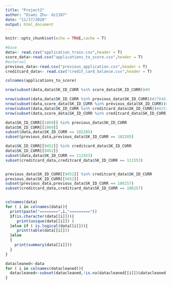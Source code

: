 ```yaml
---
title: "Project2"
author: "Diwei Zhu- dz1397"
date: "11/17/2020"
output: html_document
---
```



```r
knitr::opts_chunk$set(echo = TRUE,cache = T)
```



```r
#base
data<- read.csv("application_train.csv",header = T)
score_data<-read.csv("applications_to_score.csv",header = T)
#external
previous_data<-read.csv("previous_application.csv",header = T)
creditcard_data<- read.csv("credit_card_balance.csv",header = T)

```



```r

colnames(applications_to_score)

nrow(subset(data,data$SK_ID_CURR %in% score_data$SK_ID_CURR))#0

nrow(subset(data,data$SK_ID_CURR %in% previous_data$SK_ID_CURR))#276461
nrow(subset(data,score_data$SK_ID_CURR %in% previous_data$SK_ID_CURR))#277393
nrow(subset(data,data$SK_ID_CURR %in% creditcard_data$SK_ID_CURR))#82574
nrow(subset(data,score_data$SK_ID_CURR %in% creditcard_data$SK_ID_CURR))#82314

data$SK_ID_CURR[[1869]] %in% previous_data$SK_ID_CURR
data$SK_ID_CURR[[1869]]
subset(data,data$SK_ID_CURR == 102285)
subset(previous_data,previous_data$SK_ID_CURR == 102285)

data$SK_ID_CURR[[9452]] %in% creditcard_data$SK_ID_CURR
data$SK_ID_CURR[[9452]]
subset(data,data$SK_ID_CURR == 111553)
subset(creditcard_data,creditcard_data$SK_ID_CURR == 111553)


previous_data$SK_ID_CURR[[9452]] %in% creditcard_data$SK_ID_CURR
previous_data$SK_ID_CURR[[9452]]
subset(previous_data,previous_data$SK_ID_CURR == 186257)
subset(creditcard_data,creditcard_data$SK_ID_CURR == 186257)
```


```r
```



```r
colnames(data)
for ( i in colnames(data)){
  print(paste("========",i,"========="))
  if(is.character(data[[i]])){
     print(unique(data[[i]]) )
  }else if ( is.logical(data[[i]])){
     print(table(data[[i]]))
  }else
  {
    print(summary(data[[i]]))
  }
}

```

```r
datacleaned<-data
for ( i in colnames(datacleaned)){
  datacleaned<-subset(datacleaned,!is.na(datacleaned[[i]])&datacleaned[[i]]!="")
}
```



```r





```












